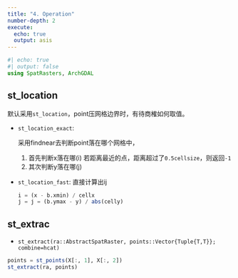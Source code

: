 ```yaml
---
title: "4. Operation"
number-depth: 2
execute:
  echo: true
  output: asis
---
```


```julia
#| echo: true
#| output: false
using SpatRasters, ArchGDAL
```

## st_location
默认采用`st_location`，point压网格边界时，有待商榷如何取值。
  
- `st_location_exact`: 

  采用findnear去判断point落在哪个网格中，

  1. 首先判断x落在哪(i)
    若距离最近的点，距离超过了`0.5cellsize`，则返回`-1`
  2. 其次判断y落在哪(j)

- `st_location_fast`: 
  直接计算出ij
  ```julia
  i = (x - b.xmin) / cellx
  j = j = (b.ymax - y) / abs(celly)
  ```

## st_extrac

- `st_extract(ra::AbstractSpatRaster, points::Vector{Tuple{T,T}}; combine=hcat)`

```julia
points = st_points(X[:, 1], X[:, 2])
st_extract(ra, points)
```
